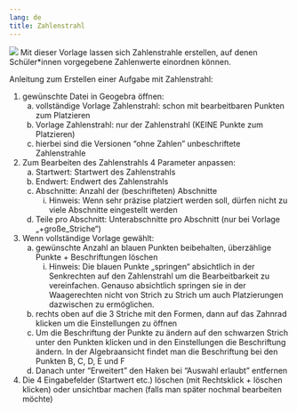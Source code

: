 ```yaml
---
lang: de
title: Zahlenstrahl
---
```

![](ggb_bsp_zahlenstrahl.png)
Mit dieser Vorlage lassen sich Zahlenstrahle erstellen, auf denen Schüler*innen vorgegebene Zahlenwerte einordnen können.

Anleitung zum Erstellen einer Aufgabe mit Zahlenstrahl:

1.	gewünschte Datei in Geogebra öffnen:
    a.	vollständige Vorlage Zahlenstrahl: schon mit bearbeitbaren Punkten zum Platzieren
    b.	Vorlage Zahlenstrahl: nur der Zahlenstrahl (KEINE Punkte zum Platzieren)
    c.	hierbei sind die Versionen "ohne Zahlen" unbeschriftete Zahlenstrahle
2.	Zum Bearbeiten des Zahlenstrahls 4 Parameter anpassen:
    a.	Startwert: Startwert des Zahlenstrahls
    b.	Endwert: Endwert des Zahlenstrahls
    c.	Abschnitte: Anzahl der (beschrifteten) Abschnitte
        i.	Hinweis: Wenn sehr präzise platziert werden soll, dürfen nicht zu viele Abschnitte eingestellt werden
    d.	Teile pro Abschnitt: Unterabschnitte pro Abschnitt (nur bei Vorlage „+große_Striche“)
3.	Wenn vollständige Vorlage gewählt:
    a.	gewünschte Anzahl an blauen Punkten beibehalten, überzählige Punkte + Beschriftungen löschen
        i.	Hinweis: Die blauen Punkte „springen“ absichtlich in der Senkrechten auf den Zahlenstrahl um die Bearbeitbarkeit zu vereinfachen. Genauso absichtlich springen sie in der Waagerechten nicht von Strich zu Strich um auch Platzierungen dazwischen zu ermöglichen.
    b.	rechts oben auf die 3 Striche mit den Formen, dann auf das Zahnrad klicken um die Einstellungen zu öffnen
    c.	Um die Beschriftung der Punkte zu ändern auf den schwarzen Strich unter den Punkten klicken und in den Einstellungen die Beschriftung ändern. In der Algebraansicht findet man die Beschriftung bei den Punkten B, C, D, E und F
    d.	Danach unter "Erweitert" den Haken bei "Auswahl erlaubt" entfernen
4.	Die 4 Eingabefelder (Startwert etc.) löschen (mit Rechtsklick + löschen klicken) oder unsichtbar machen (falls man später nochmal bearbeiten möchte) 
